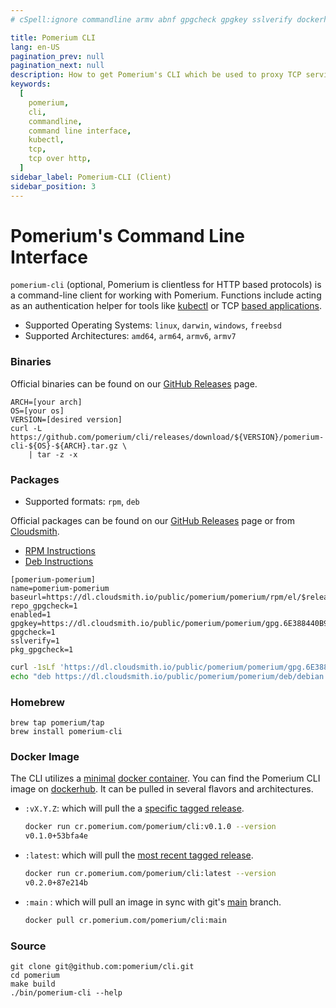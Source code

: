```yaml
---
# cSpell:ignore commandline armv abnf gpgcheck gpgkey sslverify dockerhub

title: Pomerium CLI
lang: en-US
pagination_prev: null
pagination_next: null
description: How to get Pomerium's CLI which be used to proxy TCP services and kubernetes commands
keywords:
  [
    pomerium,
    cli,
    commandline,
    command line interface,
    kubectl,
    tcp,
    tcp over http,
  ]
sidebar_label: Pomerium-CLI (Client)
sidebar_position: 3
---
```



# Pomerium's Command Line Interface

`pomerium-cli` (optional, Pomerium is clientless for HTTP based protocols) is a command-line client for working with Pomerium. Functions include acting as an authentication helper for tools like [kubectl](/docs/deploy/k8s/configure.md) or TCP [based applications](/docs/capabilities/tcp/).

- Supported Operating Systems: `linux`, `darwin`, `windows`, `freebsd`
- Supported Architectures: `amd64`, `arm64`, `armv6`, `armv7`

### Binaries

Official binaries can be found on our [GitHub Releases](https://github.com/pomerium/cli/releases) page.

```shell
ARCH=[your arch]
OS=[your os]
VERSION=[desired version]
curl -L https://github.com/pomerium/cli/releases/download/${VERSION}/pomerium-cli-${OS}-${ARCH}.tar.gz \
    | tar -z -x
```

### Packages

- Supported formats: `rpm`, `deb`

Official packages can be found on our [GitHub Releases](https://github.com/pomerium/cli/releases) page or from [Cloudsmith](https://cloudsmith.io/~pomerium/repos/pomerium/packages/).

- [RPM Instructions](https://cloudsmith.io/~pomerium/repos/pomerium/setup/#formats-rpm)
- [Deb Instructions](https://cloudsmith.io/~pomerium/repos/pomerium/setup/#formats-deb)

<Tabs>

<TabItem value="yum" label="Yum">

```abnf title="/etc/yum.repos.d/pomerium-cli.repo"
[pomerium-pomerium]
name=pomerium-pomerium
baseurl=https://dl.cloudsmith.io/public/pomerium/pomerium/rpm/el/$releasever/$basearch
repo_gpgcheck=1
enabled=1
gpgkey=https://dl.cloudsmith.io/public/pomerium/pomerium/gpg.6E388440B94E1407.key
gpgcheck=1
sslverify=1
pkg_gpgcheck=1
```

</TabItem>
<TabItem value="deb" label="Deb">

```bash
curl -1sLf 'https://dl.cloudsmith.io/public/pomerium/pomerium/gpg.6E388440B94E1407.key' | apt-key add -
echo "deb https://dl.cloudsmith.io/public/pomerium/pomerium/deb/debian buster main" > /etc/apt/sources.list.d/pomerium-pomerium.list
```

</TabItem>
</Tabs>

### Homebrew

```shell
brew tap pomerium/tap
brew install pomerium-cli
```

### Docker Image

The CLI utilizes a [minimal](https://github.com/GoogleContainerTools/distroless) [docker container](https://www.docker.com/resources/what-container). You can find the Pomerium CLI image on [dockerhub](https://hub.docker.com/r/pomerium/cli). It can be pulled in several flavors and architectures.

- `:vX.Y.Z`: which will pull the a [specific tagged release](https://github.com/pomerium/cli/tags).

  ```bash {2}
  docker run cr.pomerium.com/pomerium/cli:v0.1.0 --version
  v0.1.0+53bfa4e
  ```

- `:latest`: which will pull the [most recent tagged release](https://github.com/pomerium/cli/releases).

  ```bash {2}
  docker run cr.pomerium.com/pomerium/cli:latest --version
  v0.2.0+87e214b
  ```

- `:main` : which will pull an image in sync with git's [main](https://github.com/pomerium/pomerium/tree/main) branch.

  ```bash
  docker pull cr.pomerium.com/pomerium/cli:main
  ```

### Source

```shell
git clone git@github.com:pomerium/cli.git
cd pomerium
make build
./bin/pomerium-cli --help
```
